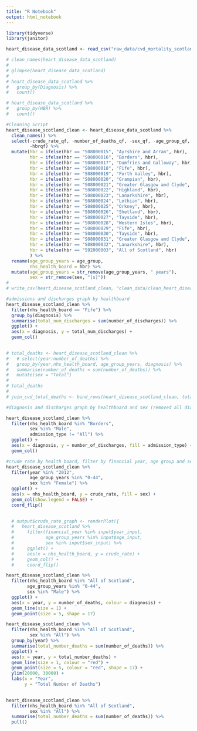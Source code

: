 ```yaml
---
title: "R Notebook"
output: html_notebook
---
```

```r
library(tidyverse)
library(janitor)

heart_disease_data_scotland <- read_csv("raw_data/cvd_mortality_scotland.csv")
```

```r
# clean_names(heart_disease_data_scotland)
# 
# glimpse(heart_disease_data_scotland)
# 
# heart_disease_data_scotland %>% 
#   group_by(Diagnosis) %>% 
#   count()
```

```r
# heart_disease_data_scotland %>% 
#   group_by(HBR) %>% 
#   count()
```

```r
#Cleaning Script
heart_disease_scotland_clean <- heart_disease_data_scotland %>%
  clean_names() %>%
  select(-crude_rate_qf, -number_of_deaths_qf, -sex_qf, -age_group_qf,
         -hbrqf) %>%
  mutate(hbr = ifelse(hbr == "S08000015", "Ayrshire and Arran", hbr),
         hbr = ifelse(hbr == "S08000016", "Borders", hbr),
         hbr = ifelse(hbr == "S08000017", "Dumfries and Galloway", hbr),
         hbr = ifelse(hbr == "S08000018", "Fife", hbr),
         hbr = ifelse(hbr == "S08000019", "Forth Valley", hbr),
         hbr = ifelse(hbr == "S08000020", "Grampian", hbr),
         hbr = ifelse(hbr == "S08000021", "Greater Glasgow and Clyde", hbr),
         hbr = ifelse(hbr == "S08000022", "Highland", hbr),
         hbr = ifelse(hbr == "S08000023", "Lanarkshire", hbr),
         hbr = ifelse(hbr == "S08000024", "Lothian", hbr),
         hbr = ifelse(hbr == "S08000025", "Orkney", hbr),
         hbr = ifelse(hbr == "S08000026", "Shetland", hbr),
         hbr = ifelse(hbr == "S08000027", "Tayside", hbr),
         hbr = ifelse(hbr == "S08000028", "Western Isles", hbr),
         hbr = ifelse(hbr == "S08000029", "Fife", hbr),
         hbr = ifelse(hbr == "S08000030", "Tayside", hbr),
         hbr = ifelse(hbr == "S08000031", "Greater Glasgow and Clyde", hbr),
         hbr = ifelse(hbr == "S08000032", "Lanarkshire", hbr),
         hbr = ifelse(hbr == "S92000003", "All of Scotland", hbr)
         ) %>%
  rename(age_group_years = age_group,
         nhs_health_board = hbr) %>%
  mutate(age_group_years = str_remove(age_group_years, " years"),
         sex = str_remove(sex, "[s]"))
# 
# write_csv(heart_disease_scotland_clean, "clean_data/clean_heart_disease_scotland.csv")

```
 
```r
#admissions and discharges graph by healthboard
heart_disease_scotland_clean %>% 
  filter(nhs_health_board == "Fife") %>% 
  group_by(diagnosis) %>% 
  summarise(total_num_discharges = sum(number_of_discharges)) %>% 
  ggplot() +
  aes(x = diagnosis, y = total_num_discharges) +
  geom_col()
  
```

```r
# total_deaths <- heart_disease_scotland_clean %>% 
#   # select(year:number_of_deaths) %>% 
#   group_by(year,nhs_health_board, age_group_years, diagnosis) %>% 
#   summarise(number_of_deaths = sum(number_of_deaths)) %>% 
#   mutate(sex = "Total")
# 
# total_deaths
# 
# join_cvd_total_deaths <- bind_rows(heart_disease_scotland_clean, total_deaths)


```



```r
#diagnosis and discharges graph by healthboard and sex (removed all diangoses)

heart_disease_scotland_clean %>% 
  filter(nhs_health_board %in% "Borders", 
         sex %in% "Male",
         admission_type != "All") %>%
  ggplot() +
  aes(x = diagnosis, y = number_of_discharges, fill = admission_type) +
  geom_col()
```

```r
#crude rate by health board, filter by financial year, age group and sex
heart_disease_scotland_clean %>% 
  filter(year %in% "2012",
         age_group_years %in% "0-44",
         sex %in% "Female") %>%
  ggplot() +
  aes(x = nhs_health_board, y = crude_rate, fill = sex) +
  geom_col(show.legend = FALSE) +
  coord_flip()
  
```

```r
  # output$crude_rate_graph <- renderPlot({
  #   heart_disease_scotland %>% 
  #     filter(financial_year %in% input$year_input,
  #            age_group_years %in% input$age_input,
  #            sex %in% input$sex_input) %>%
  #     ggplot() +
  #     aes(x = nhs_health_board, y = crude_rate) +
  #     geom_col() +
  #     coord_flip()
```

```r

heart_disease_scotland_clean %>% 
  filter(nhs_health_board %in% "All of Scotland",
        age_group_years %in% "0-44", 
        sex %in% "Male") %>%
  ggplot() +
  aes(x = year, y = number_of_deaths, colour = diagnosis) +
  geom_line(size = 1) +
  geom_point(size = 5, shape = 17) 

```
```r

heart_disease_scotland_clean %>% 
  filter(nhs_health_board %in% "All of Scotland",
         sex %in% "All") %>%
  group_by(year) %>% 
  summarise(total_number_deaths = sum(number_of_deaths)) %>% 
  ggplot() +
  aes(x = year, y = total_number_deaths) +
  geom_line(size = 1, colour = "red") +
  geom_point(size = 5, colour = "red", shape = 17) +
  ylim(20000, 30000) +
  labs(x = "Year",
       y = "Total Number of Deaths")
  
```


```r
heart_disease_scotland_clean %>% 
  filter(nhs_health_board %in% "All of Scotland",
         sex %in% "All") %>%
  summarise(total_number_deaths = sum(number_of_deaths)) %>% 
  pull()
```


